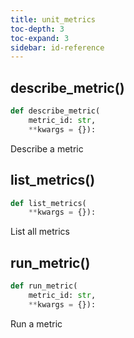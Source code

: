 ```yaml
---
title: unit_metrics
toc-depth: 3
toc-expand: 3
sidebar: id-reference
---
```


## describe_metric[()]{.muted}

```python
def describe_metric(
    metric_id: str,
    **kwargs = {}):
```

Describe a metric

## list_metrics[()]{.muted}

```python
def list_metrics(
    **kwargs = {}):
```

List all metrics

## run_metric[()]{.muted}

```python
def run_metric(
    metric_id: str,
    **kwargs = {}):
```

Run a metric
